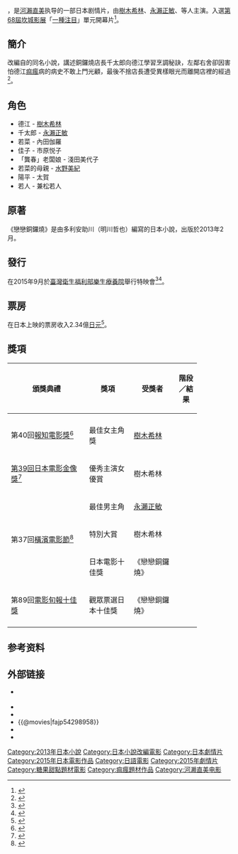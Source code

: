 {{noteTA
|T=zh-cn:澄沙之味;zh-hk:甜味人間;zh-tw:	戀戀銅鑼燒;
|1=zh-cn:澄沙之味;zh-hk:甜味人間;zh-tw:	戀戀銅鑼燒;
|G1=Movie
|G2=Show
}}
{{Infobox film
| name           = 戀戀銅鑼燒
| image          = 
| caption        = 
| director       = [[河瀨直美|河瀨直美]]
| producer       = {{Plainlist|
* 福嶋更一郎
* 澤田正道
* 大山義人
}}
| writer         = 河瀨直美
| based_on       = {{tsl|ja|明川哲也}}
| starring       = {{Plainlist|
* [[永瀨正敏|永瀨正敏]]
* [[樹木希林|樹木希林]]
* {{tsl|ja|內田伽羅|內田伽羅}}
}}
| maintheme      = [[秦基博|秦基博]]「水彩の月」<ref>{{cite web|url=http://www.cinematoday.jp/page/N0072133|title=秦基博の歌声響く！河瀬直美監督『あん』予告編|publisher=シネマトゥデイ|date=2015-04-03|accessdate=2015-04-07|archive-date=2017-01-07|archive-url=https://web.archive.org/web/20170107004433/http://www.cinematoday.jp/page/N0072133|dead-url=no}}</ref>
| cinematography = 龝山茂樹
| editing        = 
| distributor    = 佳映娛樂（台灣）<br/>安樂影片（香港）
| released       = {{Film date|2015|5|14|[[第68屆坎城影展|坎城影展]]|2015|10|2|[[台灣|台灣]]|2016|1|28|[[香港|香港]]}}
| runtime        = 113分
| country        = {{JAP}}
| language       = [[日語|日語]]
| budget         = 
| cn_name        = 澄沙之味
| hk_name        = 甜味人间
| mo_name        = 
| tw_name        = 戀戀銅鑼燒
| sg_name        = 
| website        = 
}}

{{Nihongo|《'''戀戀銅鑼燒'''》|あん|'''An'''|lead=yes}}，是[[河瀨直美|河瀨直美]]执导的一部日本剧情片，由[[樹木希林|樹木希林]]、[[永瀨正敏|永瀨正敏]]、{{tsl|ja|內田伽羅|內田伽羅}}等人主演。入選[[第68屆坎城影展|第68屆坎城影展]]「[[一種注目|一種注目]]」單元開幕片<ref>{{cite news | title = 永瀨正敏賣銅鑼燒 叩關坎城 | publisher = 自由時報 | url = http://ent.ltn.com.tw/news/paper/875739 | author = 陳立妍 | date = 2015-04-29 | accessdate = 2015-05-09 | language = zh-hant | archive-date = 2018-12-16 | archive-url = https://web.archive.org/web/20181216115349/http://ent.ltn.com.tw/news/paper/875739 | dead-url = no }}</ref>。

== 簡介 ==
改編自{{tsl|ja|明川哲也}}的同名小說，講述銅鑼燒店長千太郎向德江學習烹調秘訣，左鄰右舍卻因害怕德江[[痲瘋|痲瘋]]病的病史不敢上門光顧，最後不捨店長遭受異樣眼光而離開店裡的經過<ref>{{cite news | title = KANO教練永瀨正敏 新作改行賣銅鑼燒 | publisher = 大紀元 | url = http://www.epochtimes.com/b5/15/4/29/n4423093.htm | author = 辛幼安 | date = 2015-04-29 | accessdate = 2015-05-09 | language = zh-hant | archive-date = 2018-03-24 | archive-url = https://web.archive.org/web/20180324102902/http://www.epochtimes.com/b5/15/4/29/n4423093.htm | dead-url = no }}</ref>。

== 角色 ==
* 德江 - [[樹木希林|樹木希林]]
* 千太郎 - [[永瀨正敏|永瀨正敏]]
* 若菜 - 內田伽羅
* 佳子 - 市原悦子
*「龔春」老闆娘 - 淺田美代子
* 若菜的母親 - [[水野美紀|水野美紀]]
* 陽平 - 太賀
* 若人 - 兼松若人

== 原著 ==
{{Infobox Book 
| name                 = 戀戀銅鑼燒
| image                = 
| image_caption        = 
| author               = 多利安助川
| title_orig           = {{lang|ja|あん}}
| translator           = {{flagicon|TWN}} 卓惠娟
| illustrator          =
| cover_artist         = 
| country              = {{flagicon|JPN}} 日本
| language             = 日文
| series               = 
| subject              = 劇情
| genre                = 平裝書
| publisher            = {{flagicon|JPN}} Poplar<br />{{flagicon|TWN}} 博識出版
| release_date         = {{flagicon|JPN}} 2013年2月<br />{{flagicon|TWN}} 2015年9月15日
| chinese_release_date = 
| media_type           = 紙本
| pages                = {{flagicon|JPN}} 239頁<br />{{flagicon|TWN}} 264頁
| size_weight          =
| format               =
| isbn                 = {{flagicon|JPN}} ISBN 9784591132371<br />{{flagicon|TWN}} ISBN 9789866104671（台灣中文版）
| oclc                 = 
| preceded_by          = 
| followed_by          = 
}}
《戀戀銅鑼燒》是由多利安助川（明川哲也）編寫的日本小說，出版於2013年2月。

== 發行 ==
在2015年9月於[[臺灣|臺灣]][[衛生福利部樂生療養院|衛生福利部樂生療養院]]舉行特映會<ref>{{cite news | title = 國民阿嬤樂觀抗癌　催生《銅鑼燒》 | publisher = 蘋果日報 | url = http://www.appledaily.com.tw/realtimenews/article/new/20150904/684852/ | author = 蘇威全 | date = 2015-09-04 | accessdate = 2015-12-28 | language = zh-hant | archive-date = 2016-01-06 | archive-url = https://web.archive.org/web/20160106073249/http://www.appledaily.com.tw/realtimenews/article/new/20150904/684852/ | dead-url = no }}</ref><ref>{{cite news | title = 〈台北都會〉《漢生病患的故事》日片戀戀銅鑼燒 明晚樂生特映 | publisher = 自由時報 | url = http://news.ltn.com.tw/news/local/paper/916520 | author = 郭顏慧 | date = 2015-09-18 | accessdate = 2015-12-28 | language = zh-hant | archive-date = 2016-02-10 | archive-url = https://web.archive.org/web/20160210070514/http://news.ltn.com.tw/news/local/paper/916520 | dead-url = no }}</ref>。

== 票房 ==
在日本上映的票房收入2.34億[[日元|日元]]<ref>{{cite web|url= http://www.filmbiz.asia/news/idol-anime-is-surprise-japan-box-office-hit|title= Idol anime is surprise Japan box office hit|author= Kevin Ma|date= June 18, 2015|accessdate= June 18, 2015|work= [[Film_Business_Asia|Film Business Asia]]|deadurl= yes|archiveurl= https://web.archive.org/web/20150618113954/http://www.filmbiz.asia/news/idol-anime-is-surprise-japan-box-office-hit|archivedate= 2015年6月18日}}</ref>。

== 獎項 ==
{| class="wikitable" 
|-align=center
! width="35%"|頒獎典禮
! width="20%"|獎項
! width="20%"|受獎者
! width="10%"|階段／結果
|- align=center
|- align=center
| 第40回[[報知電影獎|報知電影獎]]<ref>{{cite web|url=http://www.hochi.co.jp/entertainment/feature/hochi_eigashou/20151125-OHT1T50194.html|title=【報知映画賞】樹木希林、地方の体育館上映で見えた「出不精のおばあさんも映画が大好き」|publisher=[[體育報知|體育報知]]|date=2015-11-26|accessdate=2015-11-26|deadurl=yes|archiveurl=https://web.archive.org/web/20151126112948/http://www.hochi.co.jp/entertainment/feature/hochi_eigashou/20151125-OHT1T50194.html|archivedate=2015-11-26}}</ref>
| 最佳女主角獎
| [[樹木希林|樹木希林]]
| {{won}}
|- align=center
| [[第39回日本電影金像獎|第39回日本電影金像獎]]<ref>{{Cite web|url=http://www.japan-academy-prize.jp/prizes/39.html|title=第39回日本アカデミー賞優秀賞決定!|publisher=日本アカデミー賞公式サイト|accessdate=2016-01-18|archive-date=2016-01-18|archive-url=https://archive.today/20160118110747/http://www.japan-academy-prize.jp/prizes/39.html|dead-url=no}}</ref>
| 優秀主演女優賞
| 樹木希林
| {{won}}
|- align=center
| rowspan="3"| 第37回[[橫濱電影節|橫濱電影節]]<ref>{{cite web|url=http://news.walkerplus.com/article/72212/|title=綾瀬はるかや広瀬すずも爆笑！樹木希林の爆笑スピーチ|publisher=Movie Walker|date=2016-02-07|accessdate=2016-02-08|archive-date=2018-11-23|archive-url=https://web.archive.org/web/20181123170117/https://news.walkerplus.com/article/72212/|dead-url=no}}</ref>
| 最佳男主角
| [[永瀨正敏|永瀨正敏]]
| {{won}}
|- align=center
| 特別大賞
| 樹木希林
| {{won}}
|- align=center
| 日本電影十佳獎
| 《戀戀銅鑼燒》
| {{won|第六名}}
|- align=center
| 第89回[[電影旬報十佳獎|電影旬報十佳獎]]
| 觀眾票選日本十佳獎
| 《戀戀銅鑼燒》
| {{won|第三名}}
|- align=center
|}

== 参考资料 ==
{{reflist}}

== 外部链接 ==
* {{Official website|http://an-movie.com/}} {{ja icon}}
* {{douban}}
* {{Mtime|219768}}
* {{@movies|fajp54298958}}
* {{rottentomatoes|sweet_bean}}
* {{IMDb title|4298958}}

{{河瀨直美}}
{{DEFAULTSORT:An}}
[[Category:2013年日本小說|Category:2013年日本小說]]
[[Category:日本小說改編電影|Category:日本小說改編電影]]
[[Category:日本劇情片|Category:日本劇情片]]
[[Category:2015年日本電影作品|Category:2015年日本電影作品]]
[[Category:日語電影|Category:日語電影]]
[[Category:2015年劇情片|Category:2015年劇情片]]
[[Category:糖果甜點題材電影|Category:糖果甜點題材電影]]
[[Category:痲瘋題材作品|Category:痲瘋題材作品]]
[[Category:河濑直美电影|Category:河濑直美电影]]